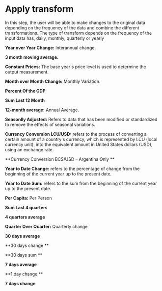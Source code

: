 # Apply transform

In this step, the user will be able to make changes to the original data depending on the frequency of the data and combine the different transformations. 
The type of transform depends on the frequency of the input data has, daily, monthly, quarterly or yearly

**Year over Year Change:** Interannual change.

**3 month moving average.**

**Constant Prices:** The base year's price level is used to determine the output measurement.

**Month over Month Change:** Monthly Variation.

**Percent Of the GDP**

**Sum Last 12 Month**

**12-month average:** Annual Average.

**Seasonlly Adjusted:** Refers to data that has been modified or standardized to remove the effects of seasonal variations. 

**Currency Conversion LCU/USD:** refers to the process of converting a certain amount of a country's currency, which is represented by LCU (local currency unit), into the equivalent amount in United States dollars (USD), using an exchange rate.

**Currency Conversion BCS/USD – Argentina Only **

**Year to Date Change:** refers to the percentage of change from the beginning of the current year up to the present date.

**Year to Date Sum:** refers to the sum from the beginning of the current year up to the present date.

**Per Capita:** Per Person

**Sum Last 4 quarters**

**4 quarters average**

**Quarter Over Quarter:** Quarterly change

**30 days average**

**30 days change **

**30 days sum **

**7 days average**

**1 day change **

**7 days change**

